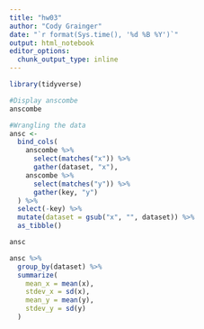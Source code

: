 ```yaml
---
title: "hw03"
author: "Cody Grainger"
date: "`r format(Sys.time(), '%d %B %Y')`"
output: html_notebook
editor_options:
  chunk_output_type: inline
---
```

```r
library(tidyverse)
```
```r
#Display anscombe
anscombe
```

```r
#Wrangling the data
ansc <-
  bind_cols(
    anscombe %>% 
      select(matches("x")) %>% 
      gather(dataset, "x"),
    anscombe %>% 
      select(matches("y")) %>% 
      gather(key, "y")
  ) %>%
  select(-key) %>% 
  mutate(dataset = gsub("x", "", dataset)) %>%  
  as_tibble()

ansc
```

```r
ansc %>%
  group_by(dataset) %>%
  summarize(
    mean_x = mean(x),
    stdev_x = sd(x),
    mean_y = mean(y),
    stdev_y = sd(y)
  )
```
 
